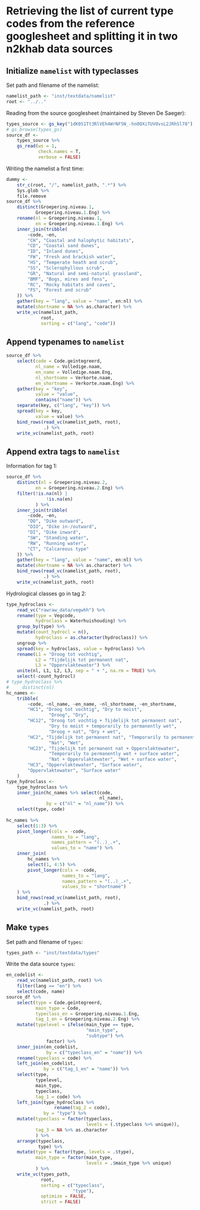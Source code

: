 # Retrieving the list of current type codes from the reference googlesheet and splitting it in two n2khab data sources

## Initialize `namelist` with typeclasses

Set path and filename of the namelist:

```r
namelist_path <- "inst/textdata/namelist"
root <- "../.."
```


Reading from the source googlesheet (maintained by Steven De Saeger):

```r
types_source <- gs_key("1dK0S1Tt3RlVEh4WrNF5N_-hn0OXiTUVOvsL2JRhSl78")
# gs_browse(types_gs)
source_df <-
    types_source %>%
    gs_read(ws = 1, 
            check.names = T,
            verbose = FALSE)
```

Writing the namelist a first time:

```r
dummy <- 
    str_c(root, "/", namelist_path, ".*") %>% 
    Sys.glob %>% 
    file.remove
source_df %>% 
    distinct(Groepering.niveau.1,
           Groepering.niveau.1.Eng) %>% 
    rename(nl = Groepering.niveau.1,
           en = Groepering.niveau.1.Eng) %>% 
    inner_join(tribble(
        ~code, ~en,
        "CH", "Coastal and halophytic habitats",
        "CD", "Coastal sand dunes", 
        "ID", "Inland dunes", 
        "FW", "Fresh and brackish water", 
        "HS", "Temperate heath and scrub", 
        "SS", "Sclerophyllous scrub", 
        "GR", "Natural and semi-natural grassland",
        "BMF", "Bogs, mires and fens", 
        "RC", "Rocky habitats and caves", 
        "FS", "Forest and scrub"
    )) %>% 
    gather(key = "lang", value = "name", en:nl) %>% 
    mutate(shortname = NA %>% as.character) %>% 
    write_vc(namelist_path,
             root,
             sorting = c("lang", "code"))
```

## Append typenames to `namelist`

```r
source_df %>% 
    select(code = Code.geïntegreerd,
           nl_name = Volledige.naam,
           en_name = Volledige.naam.Eng,
           nl_shortname = Verkorte.naam,
           en_shortname = Verkorte.naam.Eng) %>% 
    gather(key = "key", 
           value = "value",
           contains("name")) %>% 
    separate(key, c("lang", "key")) %>% 
    spread(key = key,
           value = value) %>% 
    bind_rows(read_vc(namelist_path, root),
              .) %>% 
    write_vc(namelist_path, root)
```

## Append extra tags to `namelist`

Information for tag 1:

```r
source_df %>% 
    distinct(nl = Groepering.niveau.2,
           en = Groepering.niveau.2.Eng) %>% 
    filter(!is.na(nl) |
               !is.na(en)
           ) %>% 
    inner_join(tribble(
        ~code, ~en,
        "DO", "Dike outward",
        "DIO", "Dike in-/outward", 
        "DI", "Dike inward", 
        "SW", "Standing water", 
        "RW", "Running water", 
        "CT", "Calcareous type"
    )) %>% 
    gather(key = "lang", value = "name", en:nl) %>% 
    mutate(shortname = NA %>% as.character) %>% 
    bind_rows(read_vc(namelist_path, root),
              .) %>% 
    write_vc(namelist_path, root)
```

Hydrological classes go in tag 2:

```r
type_hydroclass <- 
    read_vc("rawraw_data/vegwhh") %>% 
    rename(type = Vegcode,
           hydroclass = Waterhuishouding) %>% 
    group_by(type) %>% 
    mutate(count_hydrocl = n(),
           hydroclass = as.character(hydroclass)) %>% 
    ungroup %>% 
    spread(key = hydroclass, value = hydroclass) %>% 
    rename(L1 = "Droog tot vochtig",
           L2 = "Tijdelijk tot permanent nat",
           L3 = "Oppervlaktewater") %>% 
    unite(nl, L1, L2, L3, sep = " + ", na.rm = TRUE) %>% 
    select(-count_hydrocl)
# type_hydroclass %>% 
#     distinct(nl)
hc_names <- 
    tribble(
        ~code, ~nl_name, ~en_name, ~nl_shortname, ~en_shortname,
        "HC1", "Droog tot vochtig", "Dry to moist",
                "Droog", "Dry",
        "HC12", "Droog tot vochtig + Tijdelijk tot permanent nat", 
                "Dry to moist + temporarily to permanently wet",
                "Droog + nat", "Dry + wet",
        "HC2", "Tijdelijk tot permanent nat", "Temporarily to permanently wet",
                "Nat", "Wet",
        "HC23", "Tijdelijk tot permanent nat + Oppervlaktewater", 
                "Temporarily to permanently wet + surface water",
                "Nat + Oppervlaktewater", "Wet + surface water",
        "HC3", "Oppervlaktewater", "Surface water",
        "Oppervlaktewater", "Surface water"
    )
type_hydroclass <- 
    type_hydroclass %>% 
    inner_join(hc_names %>% select(code, 
                                   nl_name),
               by = c("nl" = "nl_name")) %>% 
    select(type, code)
    
hc_names %>% 
    select(1:3) %>% 
    pivot_longer(cols = -code,
                 names_to = "lang",
                 names_pattern = "(..)_.+",
                 values_to = "name") %>% 
    inner_join(
        hc_names %>% 
        select(1, 4:5) %>% 
        pivot_longer(cols = -code,
                     names_to = "lang",
                     names_pattern = "(..)_.+",
                     values_to = "shortname")
    ) %>% 
    bind_rows(read_vc(namelist_path, root),
              .) %>% 
    write_vc(namelist_path, root)
```



## Make `types`

Set path and filename of `types`:

```r
types_path <- "inst/textdata/types"
```

Write the data source `types`:

```r
en_codelist <- 
    read_vc(namelist_path, root) %>% 
    filter(lang == "en") %>% 
    select(code, name)
source_df %>%
    select(type = Code.geïntegreerd,
           main_type = Code,
           typeclass_en = Groepering.niveau.1.Eng,
           tag_1_en = Groepering.niveau.2.Eng) %>% 
    mutate(typelevel = ifelse(main_type == type, 
                              "main_type",
                              "subtype") %>% 
               factor) %>% 
    inner_join(en_codelist,
               by = c("typeclass_en" = "name")) %>% 
    rename(typeclass = code) %>% 
    left_join(en_codelist,
              by = c("tag_1_en" = "name")) %>% 
    select(type,
           typelevel,
           main_type,
           typeclass,
           tag_1 = code) %>% 
    left_join(type_hydroclass %>% 
                  rename(tag_2 = code),
              by = "type") %>% 
    mutate(typeclass = factor(typeclass, 
                              levels = (.$typeclass %>% unique)),
           tag_3 = NA %>% as.character
           ) %>% 
    arrange(typeclass, 
            type) %>% 
    mutate(type = factor(type, levels = .$type),
           main_type = factor(main_type, 
                              levels = .$main_type %>% unique)
           ) %>% 
    write_vc(types_path,
             root,
             sorting = c("typeclass",
                         "type"),
             optimize = FALSE,
             strict = FALSE)
```



